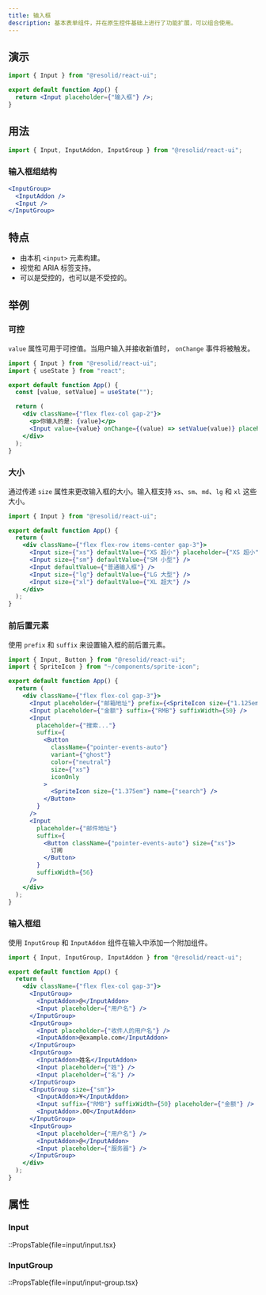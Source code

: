```yaml
---
title: 输入框
description: 基本表单组件，并在原生控件基础上进行了功能扩展，可以组合使用。
---
```


## 演示

```jsx demo online=Input
import { Input } from "@resolid/react-ui";

export default function App() {
  return <Input placeholder={"输入框"} />;
}
```

## 用法

```js
import { Input, InputAddon, InputGroup } from "@resolid/react-ui";
```

### 输入框组结构

```jsx
<InputGroup>
  <InputAddon />
  <Input />
</InputGroup>
```

## 特点

- 由本机 `<input>` 元素构建。
- 视觉和 ARIA 标签支持。
- 可以是受控的，也可以是不受控的。

## 举例

### 可控

`value` 属性可用于可控值。当用户输入并接收新值时， `onChange` 事件将被触发。

```jsx demo
import { Input } from "@resolid/react-ui";
import { useState } from "react";

export default function App() {
  const [value, setValue] = useState("");

  return (
    <div className={"flex flex-col gap-2"}>
      <p>你输入的是: {value}</p>
      <Input value={value} onChange={(value) => setValue(value)} placeholder="输入框" />
    </div>
  );
}
```

### 大小

通过传递 `size` 属性来更改输入框的大小。输入框支持 `xs`、`sm`、`md`、`lg` 和 `xl` 这些大小。

```jsx demo
import { Input } from "@resolid/react-ui";

export default function App() {
  return (
    <div className={"flex flex-row items-center gap-3"}>
      <Input size={"xs"} defaultValue={"XS 超小"} placeholder={"XS 超小"} />
      <Input size={"sm"} defaultValue={"SM 小型"} />
      <Input defaultValue={"普通输入框"} />
      <Input size={"lg"} defaultValue={"LG 大型"} />
      <Input size={"xl"} defaultValue={"XL 超大"} />
    </div>
  );
}
```

### 前后置元素

使用 `prefix` 和 `suffix` 来设置输入框的前后置元素。

```jsx demo
import { Input, Button } from "@resolid/react-ui";
import { SpriteIcon } from "~/components/sprite-icon";

export default function App() {
  return (
    <div className={"flex flex-col gap-3"}>
      <Input placeholder={"邮箱地址"} prefix={<SpriteIcon size={"1.125em"} name={"email"} />} />
      <Input placeholder={"金额"} suffix={"RMB"} suffixWidth={50} />
      <Input
        placeholder={"搜索..."}
        suffix={
          <Button
            className={"pointer-events-auto"}
            variant={"ghost"}
            color={"neutral"}
            size={"xs"}
            iconOnly
          >
            <SpriteIcon size={"1.375em"} name={"search"} />
          </Button>
        }
      />
      <Input
        placeholder={"邮件地址"}
        suffix={
          <Button className={"pointer-events-auto"} size={"xs"}>
            订阅
          </Button>
        }
        suffixWidth={56}
      />
    </div>
  );
}
```

### 输入框组

使用 `InputGroup` 和 `InputAddon` 组件在输入中添加一个附加组件。

```jsx demo
import { Input, InputGroup, InputAddon } from "@resolid/react-ui";

export default function App() {
  return (
    <div className={"flex flex-col gap-3"}>
      <InputGroup>
        <InputAddon>@</InputAddon>
        <Input placeholder={"用户名"} />
      </InputGroup>
      <InputGroup>
        <Input placeholder={"收件人的用户名"} />
        <InputAddon>@example.com</InputAddon>
      </InputGroup>
      <InputGroup>
        <InputAddon>姓名</InputAddon>
        <Input placeholder={"姓"} />
        <Input placeholder={"名"} />
      </InputGroup>
      <InputGroup size={"sm"}>
        <InputAddon>¥</InputAddon>
        <Input suffix={"RMB"} suffixWidth={50} placeholder={"金额"} />
        <InputAddon>.00</InputAddon>
      </InputGroup>
      <InputGroup>
        <Input placeholder={"用户名"} />
        <InputAddon>@</InputAddon>
        <Input placeholder={"服务器"} />
      </InputGroup>
    </div>
  );
}
```

## 属性

### Input

::PropsTable{file=input/input.tsx}

### InputGroup

::PropsTable{file=input/input-group.tsx}
